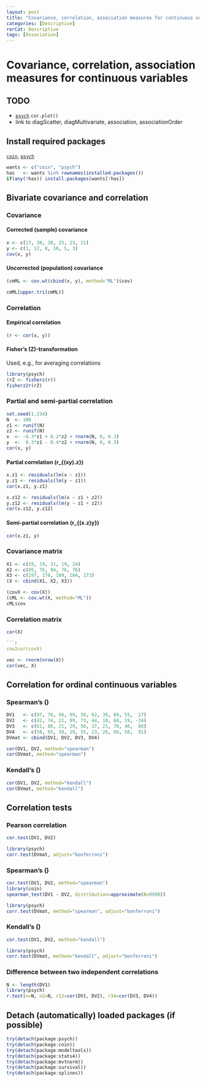 ```yaml
---
layout: post
title: "Covariance, correlation, association measures for continuous variables"
categories: [Descriptive]
rerCat: Descriptive
tags: [Association]
---
```


Covariance, correlation, association measures for continuous variables
=========================

TODO
-------------------------

 - [`psych`](http://cran.r-project.org/package=psych) `cor.plot()`
 - link to diagScatter, diagMultivariate, association, associationOrder

Install required packages
-------------------------

[`coin`](http://cran.r-project.org/package=coin), [`psych`](http://cran.r-project.org/package=psych)

```r
wants <- c("coin", "psych")
has   <- wants %in% rownames(installed.packages())
if(any(!has)) install.packages(wants[!has])
```

Bivariate covariance and correlation
-------------------------

### Covariance

#### Corrected (sample) covariance

```r
x <- c(17, 30, 30, 25, 23, 21)
y <- c(1, 12, 8, 10, 5, 3)
cov(x, y)
```

#### Uncorrected (population) covariance

```r
(cmML <- cov.wt(cbind(x, y), method="ML")$cov)
```

```r
cmML[upper.tri(cmML)]
```

### Correlation

#### Empirical correlation

```r
(r <- cor(x, y))
```

#### Fisher's \(Z\)-transformation

Used, e.g., for averaging correlations

```r
library(psych)
(rZ <- fisherz(r))
fisherz2r(rZ)
```

### Partial and semi-partial correlation

```r
set.seed(1.234)
N  <- 100
z1 <- runif(N)
z2 <- runif(N)
x  <- -0.3*z1 + 0.2*z2 + rnorm(N, 0, 0.3)
y  <-  0.3*z1 - 0.4*z2 + rnorm(N, 0, 0.3)
cor(x, y)
```

#### Partial correlation \(r_{(xy).z}\)

```r
x.z1 <- residuals(lm(x ~ z1))
y.z1 <- residuals(lm(y ~ z1))
cor(x.z1, y.z1)
```

```r
x.z12 <- residuals(lm(x ~ z1 + z2))
y.z12 <- residuals(lm(y ~ z1 + z2))
cor(x.z12, y.z12)
```

#### Semi-partial correlation \(r_{(x.z)y}\)

```r
cor(x.z1, y)
```

### Covariance matrix

```r
X1 <- c(19, 19, 31, 19, 24)
X2 <- c(95, 76, 94, 76, 76)
X3 <- c(197, 178, 189, 184, 173)
(X <- cbind(X1, X2, X3))
```

```r
(covX <- cov(X))
(cML <- cov.wt(X, method="ML"))
cML$cov
```

### Correlation matrix

```r
cor(X)

```r
cov2cor(covX)
```

```r
vec <- rnorm(nrow(X))
cor(vec, X)
```

Correlation for ordinal continuous variables
-------------------------

### Spearman's \(\rho\)

```r
DV1   <- c(97, 76, 56, 99, 50, 62, 36, 69, 55,  17)
DV2   <- c(42, 74, 22, 99, 73, 44, 10, 68, 19, -34)
DV3   <- c(61, 88, 21, 29, 56, 37, 21, 70, 46,  88)
DV4   <- c(58, 65, 38, 19, 55, 23, 26, 60, 50,  91)
DVmat <- cbind(DV1, DV2, DV3, DV4)
```

```r
cor(DV1, DV2, method="spearman")
cor(DVmat, method="spearman")
```

### Kendall's \(\tau\)

```r
cor(DV1, DV2, method="kendall")
cor(DVmat, method="kendall")
```

Correlation tests
-------------------------

### Pearson correlation

```r
cor.test(DV1, DV2)
```

```r
library(psych)
corr.test(DVmat, adjust="bonferroni")
```

### Spearman's \(\rho\)

```r
cor.test(DV1, DV2, method="spearman")
library(coin)
spearman_test(DV1 ~ DV2, distribution=approximate(B=9999))
```

```r
library(psych)
corr.test(DVmat, method="spearman", adjust="bonferroni")
```

### Kendall's \(\tau\)

```r
cor.test(DV1, DV2, method="kendall")
```

```r
library(psych)
corr.test(DVmat, method="kendall", adjust="bonferroni")
```

### Difference between two independent correlations

```r
N <- length(DV1)
library(psych)
r.test(n=N, n2=N, r12=cor(DV1, DV2), r34=cor(DV3, DV4))
```

Detach (automatically) loaded packages (if possible)
-------------------------
    
```r
try(detach(package:psych))
try(detach(package:coin))
try(detach(package:modeltools))
try(detach(package:stats4))
try(detach(package:mvtnorm))
try(detach(package:survival))
try(detach(package:splines))
```
